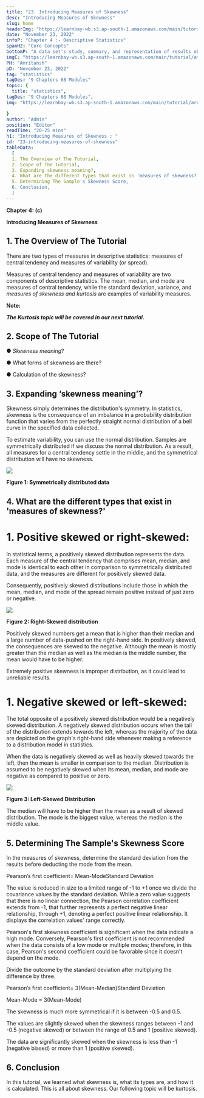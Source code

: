 ```yaml
---
title: "23. Introducing Measures of Skewness"
desc: "Introducing Measures of Skewness"
slug: home
headerImg: "https://learnbay-wb.s3.ap-south-1.amazonaws.com/main/tutorial/Statistics+Header.png"
date: "November 23, 2022"
infoP: "Chapter 4 :- Descriptive Statistics"
spanH2: "Core Concepts"
bottomP: "A data set's study, summary, and representation of results obtained from a sample or the entire population are referred to as descriptive statistics in this scenario. The three primary categories of descriptive statistics are measures of variability, measures of central tendency, and frequency distribution."
imgC: "https://learnbay-wb.s3.ap-south-1.amazonaws.com/main/tutorial/amritansh.png"
PH: "Amritansh"
pD: "November 23, 2022"
tag: "statistics"
tagDes: "9 Chapters 68 Modules"
topic: {
  title: "statistics",
tagDes: "9 Chapters 68 Modules",
img: "https://learnbay-wb.s3.ap-south-1.amazonaws.com/main/tutorial/arrow.png"

}
author: "Admin"
position: "Editor"
readTime: "20-25 mins"
h1: "Introducing Measures of Skewness : "
id: "23-introducing-measures-of-skewness"
tableData:
  [
  1. The Overview of The Tutorial, 
  2. Scope of The Tutorial,  
  3. Expanding skewness meaning?,  
  4. What are the different types that exist in 'measures of skewness?',  
  5. Determining The Sample's Skewness Score,
  6. Conclusion,
  ]
---
```



**Chapter 4: (c)**

**Introducing Measures of Skewness**


## 1. The Overview of The Tutorial



There are two types of measures in descriptive statistics: measures of central tendency and measures of variability (or spread).


Measures of central tendency and measures of variability are two components of descriptive statistics. The mean, median, and mode are measures of central tendency, while the standard deviation, variance, and _measures of skewness and kurtosis_ are examples of variability measures.



**Note:**


**_The Kurtosis topic will be covered in our next tutorial._**

## 2. Scope of The Tutorial




●  	_Skewness meaning_?


●  	What forms of skewness are there?


●  	Calculation of the skewness?


## 3. Expanding ‘skewness meaning’?



Skewness simply determines the distribution's symmetry. In statistics, skewness is the consequence of an imbalance in a probability distribution function that varies from the perfectly straight normal distribution of a bell curve in the specified data collected.


To estimate variability, you can use the normal distribution. Samples are symmetrically distributed if we discuss the normal distribution. As a result, all measures for a central tendency settle in the middle, and the symmetrical distribution will have no skewness.





<img src="https://learnbay-wb.s3.ap-south-1.amazonaws.com/main/tutorial/statistics/Skewness+figure+1.jpg"></img>



**Figure 1: Symmetrically distributed data**

## 4. What are the different types that exist in 'measures of skewness?'





# 1. **Positive skewed or right-skewed:**


In statistical terms, a positively skewed distribution represents the data. Each measure of the central tendency that comprises mean, median, and mode is identical to each other in comparison to symmetrically distributed data, and the measures are different for positively skewed data.


Consequently, positively skewed distributions include those in which the mean, median, and mode of the spread remain positive instead of just zero or negative.




<img src="https://learnbay-wb.s3.ap-south-1.amazonaws.com/main/tutorial/statistics/Right+Skewed+figure+1.jpg"></img>



  **Figure 2: Right-Skewed distribution**

Positively skewed numbers get a mean that is higher than their median and a large number of data-pushed on the right-hand side. In positively skewed, the consequences are skewed to the negative. Although the mean is mostly greater than the median as well as the median is the middle number, the mean would have to be higher.


Extremely positive skewness is improper distribution, as it could lead to unreliable results.




# 1. **Negative skewed or left-skewed:**


The total opposite of a positively skewed distribution would be a negatively skewed distribution. A negatively skewed distribution occurs when the tail of the distribution extends towards the left, whereas the majority of the data are depicted on the graph's right-hand side whenever making a reference to a distribution model in statistics.


When the data is negatively skewed as well as heavily skewed towards the left, then the mean is smaller in comparison to the median. Distribution is assumed to be negatively skewed when its mean, median, and mode are negative as compared to positive or zero.


    



<img src="https://learnbay-wb.s3.ap-south-1.amazonaws.com/main/tutorial/statistics/Left+Skewed+figure+3.jpg"></img>



  **Figure 3: Left-Skewed Distribution**

The median will have to be higher than the mean as a result of skewed distribution. The mode is the biggest value, whereas the median is the middle value.


## 5. Determining The Sample's Skewness Score



In the measures of skewness, determine the standard deviation from the results before deducting the mode from the mean.


  Pearson’s first coefficient= Mean-ModeStandard Deviation

The value is reduced in size to a limited range of -1 to +1 once we divide the covariance values by the standard deviation. While a zero value suggests that there is no linear connection, the Pearson correlation coefficient extends from -1, that further represents a perfect negative linear relationship, through +1, denoting a perfect positive linear relationship. It displays the correlation values' range correctly.


Pearson's first skewness coefficient is significant when the data indicate a high mode. Conversely, Pearson's first coefficient is not recommended when the data consists of a low mode or multiple modes; therefore, in this case, Pearson's second coefficient could be favorable since it doesn't depend on the mode.


Divide the outcome by the standard deviation after multiplying the difference by three.


  Pearson’s first coefficient= 3(Mean-Median)Standard Deviation


  Mean-Mode = 3(Mean-Mode)

The skewness is much more symmetrical if it is between -0.5 and 0.5.

The values are slightly skewed when the skewness ranges between -1 and -0.5 (negative skewed) or between the range of 0.5 and 1 (positive skewed).


The data are significantly skewed when the skewness is less than -1 (negative biased) or more than 1 (positive skewed).

## 6. Conclusion



In this tutorial, we learned what skewness is, what its types are, and how it is calculated. This is all about skewness. Our following topic will be kurtosis.

